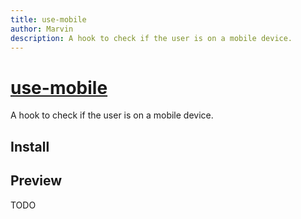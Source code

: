```yaml
---
title: use-mobile
author: Marvin
description: A hook to check if the user is on a mobile device.
---
```



# [use-mobile](https://github.com/marvin-season/registry-template/blob/main/registry/hooks/use-mobile/index.ts)

A hook to check if the user is on a mobile device.

## Install

<InstallCommand pkgName="use-mobile" />

## Preview

<PreviewCode pkgName="use-mobile">TODO</PreviewCode>
